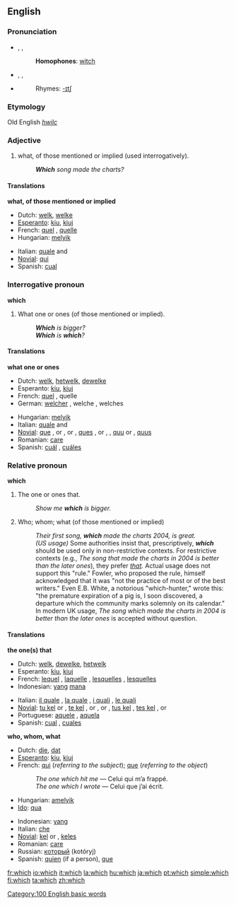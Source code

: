 ==English==

{{rank|by|on|her|24|which|have|or|from}}

===Pronunciation===
*{{AHD|wĭch}}, {{IPA|/wɪtʃ/}}, {{SAMPA|/wItS/}}
*:'''Homophones''': [[witch]]
*{{AHD|hwĭch}}, {{IPA|/ʍɪtʃ/}}, {{SAMPA|/WItS/}}
*{{audio|en-us-which.ogg|Audio (US)}}
*:Rhymes: [[Rhymes:English:-ɪtʃ|-ɪtʃ]]
===Etymology===
Old English ''[[hwilc]]''

===Adjective===
# what, of those mentioned or implied (used interrogatively).
#: '''''Which''' song made the charts?''

====Translations====
'''what, of those mentioned or implied'''
{{top}}
*Dutch: [[welk]], [[welke]]
*[[Esperanto]]: [[kiu]], [[kiuj]]
*French: [[quel]] {{m}}, [[quelle]] {{f}}
*Hungarian: [[melyik]]
{{mid}}
*Italian: [[quale]] {{m}} and {{f}}
*[[Novial]]: [[qui]]
*Spanish: [[cual]]
{{bottom}}

===Interrogative pronoun===
'''which'''

# What one or ones (of those mentioned or implied).
#: '''''Which''' is bigger?''
#: '''''Which''' is '''which'''?''

====Translations====
'''what one or ones'''
{{top}}
*Dutch: [[welk]], [[hetwelk]], [[dewelke]]
*Esperanto: [[kiu]], [[kiuj]]
*French: [[quel]] {{m}}, quelle {{f}}
*German: [[welcher]] {{m}}, welche {{f}}, welches {{n}}
{{mid}}
*Hungarian: [[melyik]]
*Italian: [[quale]] {{m}} and {{f}}
*[[Novial]]: [[que]] {{m}}, {{f}} or {{n}}, {{s}} or {{p}}, [[ques]] {{m}}, {{f}} or {{n}}, {{p}}, [[quu]] {{n}} {{s}} or {{p}}, [[quus]] {{n}} {{p}}
*Romanian: [[care]]
*Spanish: [[cuál]] {{s}}, [[cuáles]] {{p}}
{{bottom}}

===Relative pronoun===
'''which'''

# The one or ones that.
#: ''Show me '''which''' is bigger.''
# Who; whom; what (of those mentioned or implied)
#: ''Their first song, '''which''' made the charts 2004, is great.''
#: ''(US usage)'' Some authorities insist that, prescriptively, '''''which''''' should be used only in non-restrictive contexts. For restrictive contexts (e.g., ''The song that made the charts in 2004 is better than the later ones''), they prefer ''[[that]].''  Actual usage does not support this "rule." Fowler, who proposed the rule, himself acknowledged that it was "not the practice of most or of the best writers." Even E.B. White, a notorious "which-hunter," wrote this: "the premature expiration of a pig is, I soon discovered, a departure which the community marks solemnly on its calendar." In modern UK usage, ''The song which made the charts in 2004 is better than the later ones'' is accepted without question.

====Translations====
'''the one(s) that'''
{{top}}
*Dutch: [[welk]], [[dewelke]], [[hetwelk]]
*Esperanto: [[kiu]], [[kiuj]]
*French: [[lequel]] {{m}}, [[laquelle]] {{f}}, [[lesquelles]] {{p}}, [[lesquelles]] {{f}} {{p}}
*Indonesian: [[yang]] [[mana]]
{{mid}}
*Italian: [[il quale]] {{m}}, [[la quale]] {{f}}, [[i quali]] {{p}}, [[le quali]] {{f}} {{p}}
*[[Novial]]: [[tu kel]] {{n}} {{s}} or {{p}}, [[te kel]] {{m}}, {{f}} or {{n}}, {{s}} or {{p}}, [[tus kel]] {{n}} {{p}}, [[tes kel]] {{m}}, {{f}} or {{n}} {{p}}
*Portuguese: [[aquele]] {{m}}, [[aquela]] {{f}}
*Spanish: [[cual]] {{s}}, [[cuales]] {{p}}
{{bottom}}

'''who, whom, what'''
{{top}}
*Dutch: [[die]], [[dat]]
*[[Esperanto]]: [[kiu]], [[kiuj]]
*French: [[qui]] (''referring to the subject''); [[que]] (''referring to the object'')
*:''The one which hit me'' — Celui qui m’a frappé.
*:''The one which I wrote'' — Celui que j’ai écrit.
*Hungarian: [[amelyik]]
*[[Ido]]: [[qua]]
{{mid}}
*Indonesian: [[yang]]
*Italian: [[che]]
*[[Novial]]: [[kel]] {{s}} or {{p}}, [[keles]] {{p}}
*Romanian: [[care]]
*Russian: [[который]] (kotóryj)
*Spanish: [[quien]] (if a person), [[que]]
{{bottom}}

[[Category:100 English basic words]]

[[fr:which]]
[[io:which]]
[[it:which]]
[[la:which]]
[[hu:which]]
[[ja:which]]
[[pt:which]]
[[simple:which]]
[[fi:which]]
[[ta:which]]
[[zh:which]]
